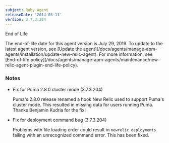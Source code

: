 ```yaml
---
subject: Ruby Agent
releaseDate: '2014-03-11'
version: 3.7.3.204
---
```


End of Life

<Callout variant="important">
  The end-of-life date for this agent version is July 29, 2019. To update to the latest agent version, see [Update the agent](/docs/agents/manage-apm-agents/installation/update-new-relic-agent). For more information, see [End-of-life policy](/docs/agents/manage-apm-agents/maintenance/new-relic-agent-plugin-end-life-policy).
</Callout>

### Notes

* Fix for Puma 2.8.0 cluster mode (3.7.3.204)

  Puma's 2.8.0 release renamed a hook New Relic used to support Puma's cluster mode. This resulted in missing data for users running Puma. Thanks Benjamin Kudria for the fix!
* Fix for deployment command bug (3.7.3.204)

  Problems with file loading order could result in `newrelic deployments` failing with an unrecognized command error. This has been fixed.
